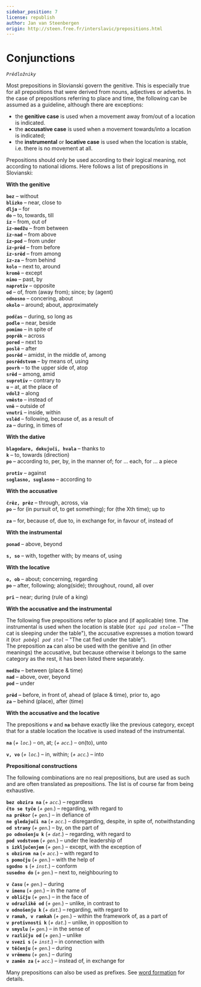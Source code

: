 ```yaml
---
sidebar_position: 7
license: republish
author: Jan van Steenbergen
origin: http://steen.free.fr/interslavic/prepositions.html
---
```


# Conjunctions

_`Prědložniky`_

Most prepositions in Slovianski govern the genitive. This is especially true for all prepositions that were derived from nouns, adjectives or adverbs. In the case of prepositions referring to place and time, the following can be assumed as a guideline, although there are exceptions:

- the **genitive case** is used when a movement away from/out of a location is indicated.
- the **accusative case** is used when a movement towards/into a location is indicated;
- the **instrumental** or **locative case** is used when the location is stable, i.e. there is no movement at all.

Prepositions should only be used according to their logical meaning, not according to national idioms. Here follows a list of prepositions in Slovianski:

**With the genitive**

**`bez`** – without\
**`blizko`** – near, close to\
**`dlja`** – for\
**`do`** – to, towards, till\
**`iz`** – from, out of\
**`iz-medžu`** – from between\
**`iz-nad`** – from above\
**`iz-pod`** – from under\
**`iz-prěd`** – from before\
**`iz-srěd`** – from among\
**`iz-za`** – from behind\
**`kolo`** – next to, around\
**`kromě`** – except\
**`mimo`** – past, by\
**`naprotiv`** – opposite\
**`od`** – of, from (away from); since; by (agent)\
**`odnosno`** – concering, about\
**`okolo`** – around; about, approximately

**`podčas`** – during, so long as\
**`podle`** – near, beside\
**`pomimo`** – in spite of\
**`poprěk`** – across\
**`pored`** – next to\
**`poslě`** – after\
**`posrěd`** – amidst, in the middle of, among\
**`posrědstvom`** – by means of, using\
**`povrh`** – to the upper side of, atop\
**`srěd`** – among, amid\
**`suprotiv`** – contrary to\
**`u`** – at, at the place of\
**`vdolž`** – along\
**`vměsto`** – instead of\
**`vně`** – outside of\
**`vnutri`** – inside, within\
**`vslěd`** – following, because of, as a result of\
**`za`** – during, in times of

**With the dative**

**`blagodare, dekujuči, hvala`** – thanks to\
**`k`** – to, towards (direction)\
**`po`** – according to, per, by, in the manner of; for ... each, for ... a piece

**`protiv`** – against\
**`soglasno, suglasno`** – according to

**With the accusative**

**`črěz, prěz`** – through, across, via\
**`po`** – for (in pursuit of, to get something); for (the Xth time); up to

**`za`** – for, because of, due to, in exchange for, in favour of, instead of

**With the instrumental**

**`ponad`** – above, beyond

**`s, so`** – with, together with; by means of, using

**With the locative**

**`o, ob`** – about; concerning, regarding\
**`po`** – after, following; along(side); throughout, round, all over

**`pri`** – near; during (rule of a king)

**With the accusative and the instrumental**

The following five prepositions refer to place and (if applicable) time. The instrumental is used when the location is stable (_`Kot spi pod stolom`_ – "The cat is sleeping under the table"), the accusative expresses a motion toward it (_`Kot poběgl pod stol`_ – "The cat fled under the table").\
The preposition **`za`** can also be used with the genitive and (in other meanings) the accusative, but because otherwise it belongs to the same category as the rest, it has been listed there separately.

**`medžu`** – between (place & time)\
**`nad`** – above, over, beyond\
**`pod`** – under

**`prěd`** – before, in front of, ahead of (place & time), prior to, ago\
**`za`** – behind (place), after (time)

**With the accusative and the locative**

The prepositions **`v`** and **`na`** behave exactly like the previous category, except that for a stable location the locative is used instead of the instrumental.

**`na`** (_+ `loc`._) – on, at; (_+ `acc`._) – on(to), unto

**`v, vo`** (_+ `loc`._) – in, within; (_+ `acc`._) – into

**Prepositional constructions**

The following combinations are no real prepositions, but are used as such and are often translated as prepositions. The list is of course far from being exhaustive.

**`bez obzira na`** (_+ `acc`._) – regardless\
**`čto se tyče`** (_+ `gen`._) – regarding, with regard to\
**`na prěkor`** (_+ `gen`._) – in defiance of\
**`ne gledajuči na`** (_+ `acc`._) – disregarding, despite, in spite of, notwithstanding\
**`od strany`** (_+ `gen`._) – by, on the part of\
**`po odnošenju k`** (_+ `dat`._) – regarding, with regard to\
**`pod vodstvom`** (_+ `gen`._) – under the leadership of\
**`s izključenjem`** (_+ `gen`._) – except, with the exception of\
**`s obzirom na`** (_+ `acc`._) – with regard to\
**`s pomočju`** (_+ `gen`._) – with the help of\
**`sgodno s`** (_+ `inst`._) – conform\
**`susedno do`** (_+ `gen`._) – next to, neighbouring to

**`v času`** (_+ `gen`._) – during\
**`v imenu`** (_+ `gen`._) – in the name of\
**`v obličju`** (_+ `gen`._) – in the face of\
**`v odrazlikě od`** (_+ `gen`._) – unlike, in contrast to\
**`v odnošenju k`** (_+ `dat`._) – regarding, with regard to\
**`v ramah, v ramkah`** (_+ `gen`._) – within the framework of, as a part of\
**`v protivnosti k`** (_+ `dat`._) – unlike, in opposition to\
**`v smyslu`** (_+ `gen`._) – in the sense of\
**`v različju od`** (_+ `gen`._) – unlike\
**`v svezi s`** (_+ `inst`._) – in connection with\
**`v těčenju`** (_+ `gen`._) – during\
**`v vrěmenu`** (_+ `gen`._) – during\
**`v zaměn za`** (_+ `acc`._) – instead of, in exchange for

Many prepositions can also be used as prefixes. See [word formation][1] for details.

[1]: word_formation.html#prefixes
